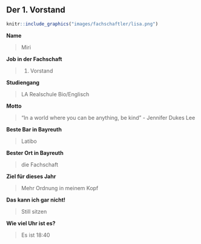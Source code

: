 ## Der 1. Vorstand {#fachschaftler-fachschaftlerinnen-erster-vorsitz}

```r
knitr::include_graphics("images/fachschaftler/lisa.png")
```

**Name**

> Miri

**Job in der Fachschaft**

> 1. Vorstand

**Studiengang**

> LA Realschule Bio/Englisch

**Motto**

> "In a world where you can be anything, be kind" - Jennifer Dukes Lee 

**Beste Bar in Bayreuth**

> Latibo

**Bester Ort in Bayreuth**

> die Fachschaft 

**Ziel für dieses Jahr**

> Mehr Ordnung in meinem Kopf

**Das kann ich gar nicht!**

> Still sitzen

**Wie viel Uhr ist es?**

> Es ist 18:40